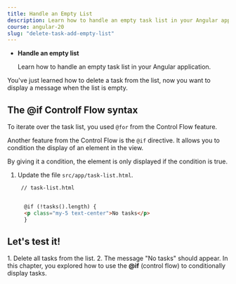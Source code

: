 ```yaml
---
title: Handle an Empty List
description: Learn how to handle an empty task list in your Angular application.
course: angular-20
slug: "delete-task-add-empty-list"
---
```



<NotificationCard state="objective" title="Chapter Objectives">
  <ul className="list-disc pl-4 space-y-2">
    <li>
      <strong>Handle an empty list</strong>
      <p>Learn how to handle an empty task list in your Angular application.</p>
    </li>
  </ul>
</NotificationCard>

You've just learned how to delete a task from the list, now you want to display a message when the list is empty.

## The @if Controlf Flow syntax

To iterate over the task list, you used `@for` from the Control Flow feature.

Another feature from the Control Flow is the `@if` directive.
It allows you to condition the display of an element in the view.

By giving it a condition, the element is only displayed if the condition is true.

<Steps>

1. Update the file `src/app/task-list.html`.

   ```html ins={"Display a message when the list is empty by adding following at the end of your html": 3-6}
    // task-list.html


     @if (!tasks().length) {
     <p class="my-5 text-center">No tasks</p>
     }
   ```

</Steps>

## Let's test it!

<Steps>
1. Delete all tasks from the list.
2. The message "No tasks" should appear.

</Steps>

<NotificationCard state="success" title="What you've learned">
  In this chapter, you explored how to use the <strong>@if</strong> (control flow) to conditionally display tasks.
</NotificationCard>
